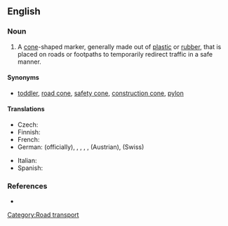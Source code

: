 ==English==
{{wikipedia}}

===Noun===
{{en-noun}}

# A [[cone]]-shaped marker, generally made out of [[plastic]] or [[rubber]], that is placed on roads or footpaths to temporarily redirect traffic in a safe manner.

====Synonyms====
* [[toddler]], [[road cone]], [[safety cone]], [[construction cone]], [[pylon]]

====Translations====
{{trans-top|a cone-shaped marker}}
* Czech: {{t-|cs|dopravní kužel|m}}
*Finnish: {{t-|fi|liikennekeila}}
* French: {{t+|fr|plot|m}}
*German: {{t+|de|Leitkegel}} (officially), {{t+|de|Lübecker Hütchen}}, {{t+|de|Verkehrsleitkegel}}, {{t+|de|Pylon}}, {{t+|de|Verkehrshütchen}}, {{t-|de|Haberkornhütchen}} (Austrian), {{t-|de|Verkehrsstöggel}} (Swiss)
{{trans-mid}}
* Italian: {{t-|it|birillo|m}}
* Spanish: {{t|es|cono de tráfico|m}}
{{trans-bottom}}

===References===
* {{pedialite|traffic cone}}

[[Category:Road transport]]